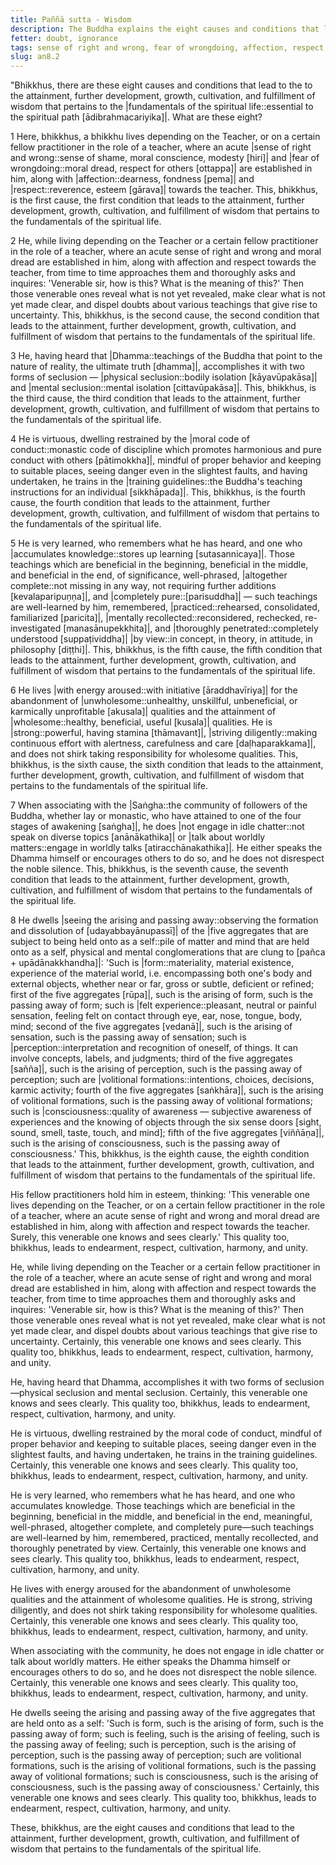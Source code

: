 ```yaml
---
title: Paññā sutta - Wisdom
description: The Buddha explains the eight causes and conditions that lead to the attainment, further development, growth, cultivation, and fulfillment of wisdom that pertains to the fundamentals of the spiritual life.
fetter: doubt, ignorance
tags: sense of right and wrong, fear of wrongdoing, affection, respect, inquiring, seclusion, aroused energy, five aggregates, wisdom, ignorance, an, an8
slug: an8.2
---
```


"Bhikkhus, there are these eight causes and conditions that lead to the to the attainment, further development, growth, cultivation, and fulfillment of wisdom that pertains to the |fundamentals of the spiritual life::essential to the spiritual path [ādibrahmacariyika]|. What are these eight?

1 Here, bhikkhus, a bhikkhu lives depending on the Teacher, or on a certain fellow practitioner in the role of a teacher, where an acute |sense of right and wrong::sense of shame, moral conscience, modesty [hiri]| and |fear of wrongdoing::moral dread, respect for others [ottappa]| are established in him, along with |affection::dearness, fondness [pema]| and |respect::reverence, esteem [gārava]| towards the teacher. This, bhikkhus, is the first cause, the first condition that leads to the attainment, further development, growth, cultivation, and fulfillment of wisdom that pertains to the fundamentals of the spiritual life.

2 He, while living depending on the Teacher or a certain fellow practitioner in the role of a teacher, where an acute sense of right and wrong and moral dread are established in him, along with affection and respect towards the teacher, from time to time approaches them and thoroughly asks and inquires: 'Venerable sir, how is this? What is the meaning of this?' Then those venerable ones reveal what is not yet revealed, make clear what is not yet made clear, and dispel doubts about various teachings that give rise to uncertainty. This, bhikkhus, is the second cause, the second condition that leads to the attainment, further development, growth, cultivation, and fulfillment of wisdom that pertains to the fundamentals of the spiritual life.

3 He, having heard that |Dhamma::teachings of the Buddha that point to the nature of reality, the ultimate truth [dhamma]|, accomplishes it with two forms of seclusion — |physical seclusion::bodily isolation [kāyavūpakāsa]| and |mental seclusion::mental isolation [cittavūpakāsa]|. This, bhikkhus, is the third cause, the third condition that leads to the attainment, further development, growth, cultivation, and fulfillment of wisdom that pertains to the fundamentals of the spiritual life.

4 He is virtuous, dwelling restrained by the |moral code of conduct::monastic code of discipline which promotes harmonious and pure conduct with others [pātimokkha]|, mindful of proper behavior and keeping to suitable places, seeing danger even in the slightest faults, and having undertaken, he trains in the |training guidelines::the Buddha's teaching instructions for an individual [sikkhāpada]|. This, bhikkhus, is the fourth cause, the fourth condition that leads to the attainment, further development, growth, cultivation, and fulfillment of wisdom that pertains to the fundamentals of the spiritual life.

5 He is very learned, who remembers what he has heard, and one who |accumulates knowledge::stores up learning [sutasannicaya]|. Those teachings which are beneficial in the beginning, beneficial in the middle, and beneficial in the end, of significance, well-phrased, |altogether complete::not missing in any way, not requiring further additions [kevalaparipuṇṇa]|, and |completely pure::[parisuddha]| — such teachings are well-learned by him, remembered, |practiced::rehearsed, consolidated, familiarized [paricita]|, |mentally recollected::reconsidered, rechecked, re-investigated [manasānupekkhita]|, and |thoroughly penetrated::completely understood [suppaṭividdha]| |by view::in concept, in theory, in attitude, in philosophy [diṭṭhi]|. This, bhikkhus, is the fifth cause, the fifth condition that leads to the attainment, further development, growth, cultivation, and fulfillment of wisdom that pertains to the fundamentals of the spiritual life.

6 He lives |with energy aroused::with initiative [āraddhavīriya]| for the abandonment of |unwholesome::unhealthy, unskillful, unbeneficial, or karmically unprofitable [akusala]| qualities and the attainment of |wholesome::healthy, beneficial, useful [kusala]| qualities. He is |strong::powerful, having stamina [thāmavant]|, |striving diligently::making continuous effort with alertness, carefulness and care [daḷhaparakkama]|, and does not shirk taking responsibility for wholesome qualities. This, bhikkhus, is the sixth cause, the sixth condition that leads to the attainment, further development, growth, cultivation, and fulfillment of wisdom that pertains to the fundamentals of the spiritual life.

7 When associating with the |Saṅgha::the community of followers of the Buddha, whether lay or monastic, who have attained to one of the four stages of awakening [saṅgha]|, he does |not engage in idle chatter::not speak on diverse topics [anānākathika]| or |talk about worldly matters::engage in worldly talks [atiracchānakathika]|. He either speaks the Dhamma himself or encourages others to do so, and he does not disrespect the noble silence. This, bhikkhus, is the seventh cause, the seventh condition that leads to the attainment, further development, growth, cultivation, and fulfillment of wisdom that pertains to the fundamentals of the spiritual life.

8 He dwells |seeing the arising and passing away::observing the formation and dissolution of [udayabbayānupassī]| of the |five aggregates that are subject to being held onto as a self::pile of matter and mind that are held onto as a self, physical and mental conglomerations that are clung to [pañca + upādānakkhandha]|: 'Such is |form::materiality, material existence, experience of the material world, i.e. encompassing both one's body and external objects, whether near or far, gross or subtle, deficient or refined; first of the five aggregates [rūpa]|, such is the arising of form, such is the passing away of form; such is |felt experience::pleasant, neutral or painful sensation, feeling felt on contact through eye, ear, nose, tongue, body, mind; second of the five aggregates [vedanā]|, such is the arising of sensation, such is the passing away of sensation; such is |perception::interpretation and recognition of oneself, of things. It can involve concepts, labels, and judgments; third of the five aggregates [sañña]|, such is the arising of perception, such is the passing away of perception; such are |volitional formations::intentions, choices, decisions, karmic activity; fourth of the five aggregates [saṅkhāra]|, such is the arising of volitional formations, such is the passing away of volitional formations; such is |consciousness::quality of awareness — subjective awareness of experiences and the knowing of objects through the six sense doors [sight, sound, smell, taste, touch, and mind]; fifth of the five aggregates [viññāṇa]|, such is the arising of consciousness, such is the passing away of consciousness.' This, bhikkhus, is the eighth cause, the eighth condition that leads to the attainment, further development, growth, cultivation, and fulfillment of wisdom that pertains to the fundamentals of the spiritual life.

His fellow practitioners hold him in esteem, thinking: 'This venerable one lives depending on the Teacher, or on a certain fellow practitioner in the role of a teacher, where an acute sense of right and wrong and moral dread are established in him, along with affection and respect towards the teacher. Surely, this venerable one knows and sees clearly.' This quality too, bhikkhus, leads to endearment, respect, cultivation, harmony, and unity.

He, while living depending on the Teacher or a certain fellow practitioner in the role of a teacher, where an acute sense of right and wrong and moral dread are established in him, along with affection and respect towards the teacher, from time to time approaches them and thoroughly asks and inquires: 'Venerable sir, how is this? What is the meaning of this?' Then those venerable ones reveal what is not yet revealed, make clear what is not yet made clear, and dispel doubts about various teachings that give rise to uncertainty. Certainly, this venerable one knows and sees clearly. This quality too, bhikkhus, leads to endearment, respect, cultivation, harmony, and unity.

He, having heard that Dhamma, accomplishes it with two forms of seclusion—physical seclusion and mental seclusion. Certainly, this venerable one knows and sees clearly. This quality too, bhikkhus, leads to endearment, respect, cultivation, harmony, and unity.

He is virtuous, dwelling restrained by the moral code of conduct, mindful of proper behavior and keeping to suitable places, seeing danger even in the slightest faults, and having undertaken, he trains in the training guidelines. Certainly, this venerable one knows and sees clearly. This quality too, bhikkhus, leads to endearment, respect, cultivation, harmony, and unity.

He is very learned, who remembers what he has heard, and one who accumulates knowledge. Those teachings which are beneficial in the beginning, beneficial in the middle, and beneficial in the end, meaningful, well-phrased, altogether complete, and completely pure—such teachings are well-learned by him, remembered, practiced, mentally recollected, and thoroughly penetrated by view. Certainly, this venerable one knows and sees clearly. This quality too, bhikkhus, leads to endearment, respect, cultivation, harmony, and unity.

He lives with energy aroused for the abandonment of unwholesome qualities and the attainment of wholesome qualities. He is strong, striving diligently, and does not shirk taking responsibility for wholesome qualities. Certainly, this venerable one knows and sees clearly. This quality too, bhikkhus, leads to endearment, respect, cultivation, harmony, and unity.

When associating with the community, he does not engage in idle chatter or talk about worldly matters. He either speaks the Dhamma himself or encourages others to do so, and he does not disrespect the noble silence. Certainly, this venerable one knows and sees clearly. This quality too, bhikkhus, leads to endearment, respect, cultivation, harmony, and unity.

He dwells seeing the arising and passing away of the five aggregates that are held onto as a self: 'Such is form, such is the arising of form, such is the passing away of form; such is feeling, such is the arising of feeling, such is the passing away of feeling; such is perception, such is the arising of perception, such is the passing away of perception; such are volitional formations, such is the arising of volitional formations, such is the passing away of volitional formations; such is consciousness, such is the arising of consciousness, such is the passing away of consciousness.' Certainly, this venerable one knows and sees clearly. This quality too, bhikkhus, leads to endearment, respect, cultivation, harmony, and unity.

These, bhikkhus, are the eight causes and conditions that lead to the attainment, further development, growth, cultivation, and fulfillment of wisdom that pertains to the fundamentals of the spiritual life.